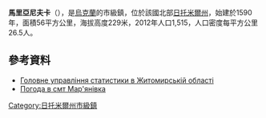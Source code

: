{{No footnotes|time=2015-09-16T15:32:33+00:00}}
'''馬里亞尼夫卡'''（{{lang-uk|Мар'янівка}}），是[[烏克蘭|烏克蘭]]的市級鎮，位於該國北部[[日托米爾州|日托米爾州]]，始建於1590年，面積56平方公里，海拔高度229米，2012年人口1,515，人口密度每平方公里26.5人。

==參考資料==
*[https://web.archive.org/web/20160303193304/http://www.zt.ukrstat.gov.ua/Vupuski/11_12/chicl.zip Головне управління статистики в Житомирській області]
* [http://weather.in.ua/ua/zhitomirskaja/15060 Погода в смт Мар'янівка] {{Wayback|url=http://weather.in.ua/ua/zhitomirskaja/15060 |date=20200807123612 }}

{{coord|50|18|17|N|27|52|25|E|scale:30000|display=title}}

{{DEFAULTSORT:Мар'янівка}}
[[Category:日托米爾州市級鎮|Category:日托米爾州市級鎮]]


{{Zhytomyr-geo-stub}}